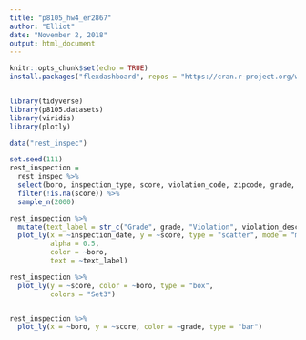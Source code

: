 ```yaml
---
title: "p8105_hw4_er2867"
author: "Elliot"
date: "November 2, 2018"
output: html_document
---
```


```r
knitr::opts_chunk$set(echo = TRUE)
install.packages("flexdashboard", repos = "https://cran.r-project.org/web/packages/flexdashboard/index.html")


library(tidyverse)
library(p8105.datasets)
library(viridis)
library(plotly)
```

```r
data("rest_inspec")

set.seed(111)
rest_inspection = 
  rest_inspec %>% 
  select(boro, inspection_type, score, violation_code, zipcode, grade, inspection_date, violation_description) %>% 
  filter(!is.na(score)) %>% 
  sample_n(2000)

rest_inspection %>%
  mutate(text_label = str_c("Grade", grade, "Violation", violation_description)) %>% 
  plot_ly(x = ~inspection_date, y = ~score, type = "scatter", mode = "markers",
          alpha = 0.5, 
          color = ~boro,
          text = ~text_label)

rest_inspection %>% 
  plot_ly(y = ~score, color = ~boro, type = "box",
          colors = "Set3")


rest_inspection %>% 
  plot_ly(x = ~boro, y = ~score, color = ~grade, type = "bar")

```
